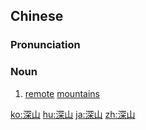 ==Chinese==
{{zh-forms}}

===Pronunciation===
{{zh-pron
|m=shēnshān
|c=sam1 saan1
|h=pfs=chhṳ̂m-sân
|mn=chhim-soaⁿ
|cat=n
}}

===Noun===
{{zh-noun}}

# [[remote]] [[mountains]]

[[ko:深山]]
[[hu:深山]]
[[ja:深山]]
[[zh:深山]]